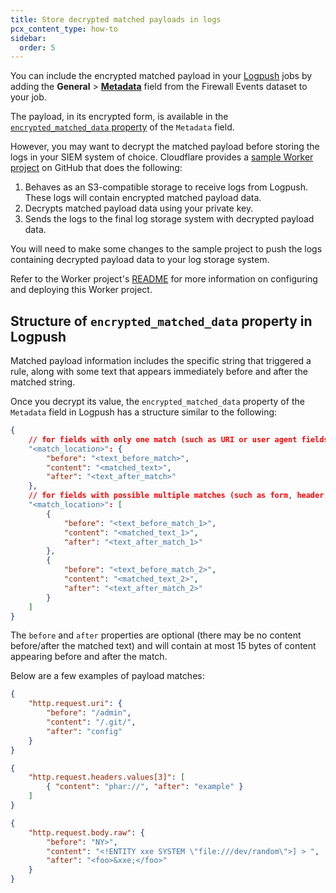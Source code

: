 ```yaml
---
title: Store decrypted matched payloads in logs
pcx_content_type: how-to
sidebar:
  order: 5
---
```



You can include the encrypted matched payload in your [Logpush](/logs/logpush/) jobs by adding the **General** > [**Metadata**](/logs/logpush/logpush-job/datasets/zone/firewall_events/#metadata) field from the Firewall Events dataset to your job.

The payload, in its encrypted form, is available in the [`encrypted_matched_data` property](#structure-of-encrypted_matched_data-property-in-logpush) of the `Metadata` field.

However, you may want to decrypt the matched payload before storing the logs in your <GlossaryTooltip term="SIEM">SIEM system</GlossaryTooltip> of choice. Cloudflare provides a [sample Worker project](https://github.com/cloudflare/matched-data-worker) on GitHub that does the following:

1. Behaves as an S3-compatible storage to receive logs from Logpush. These logs will contain encrypted matched payload data.
2. Decrypts matched payload data using your private key.
3. Sends the logs to the final log storage system with decrypted payload data.

You will need to make some changes to the sample project to push the logs containing decrypted payload data to your log storage system.

Refer to the Worker project's [README](https://github.com/cloudflare/matched-data-worker/blob/main/README.md) for more information on configuring and deploying this Worker project.

## Structure of `encrypted_matched_data` property in Logpush

Matched payload information includes the specific string that triggered a rule, along with some text that appears immediately before and after the matched string.

Once you decrypt its value, the `encrypted_matched_data` property of the `Metadata` field in Logpush has a structure similar to the following:

```json
{
	// for fields with only one match (such as URI or user agent fields):
	"<match_location>": {
		"before": "<text_before_match>",
		"content": "<matched_text>",
		"after": "<text_after_match>"
	},
	// for fields with possible multiple matches (such as form, header, or body fields):
	"<match_location>": [
		{
			"before": "<text_before_match_1>",
			"content": "<matched_text_1>",
			"after": "<text_after_match_1>"
		},
		{
			"before": "<text_before_match_2>",
			"content": "<matched_text_2>",
			"after": "<text_after_match_2>"
		}
	]
}
```

The `before` and `after` properties are optional (there may be no content before/after the matched text) and will contain at most 15 bytes of content appearing before and after the match.

Below are a few examples of payload matches:

```json title="URI match"
{
	"http.request.uri": {
		"before": "/admin",
		"content": "/.git/",
		"after": "config"
	}
}
```

```json title="Header value match"
{
	"http.request.headers.values[3]": [
		{ "content": "phar://", "after": "example" }
	]
}
```

```json title="Raw body content match"
{
	"http.request.body.raw": {
		"before": "NY>",
		"content": "<!ENTITY xxe SYSTEM \"file:///dev/random\">] > ",
		"after": "<foo>&xxe;</foo>"
	}
}
```
